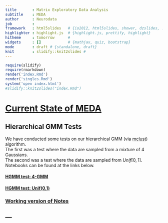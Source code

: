 ```yaml
---
title       : Matrix Exploratory Data Analysis
subtitle    : MEDA
author      : Neurodata
job         : 
framework   : html5slides   # {io2012, html5slides, shower, dzslides, ...}
highlighter : highlight.js  # {highlight.js, prettify, highlight}
hitheme     : tomorrow      # 
widgets     : []            # {mathjax, quiz, bootstrap}
mode        : draft # {standalone, draft}
knit        : slidify::knit2slides #
---
```


```r
require(slidify)
require(rmarkdown)
render('index.Rmd')
render('singles.Rmd')
system('open index.html')
#slidify::knit2slides("index.Rmd")
```

# [Current State of MEDA](http://neurodata-dev.github.io/meda/stable/)


## Hierarchical GMM Tests

We have conducted some tests on our hierarchical GMM (via
[mclust](http://www.stat.washington.edu/mclust/)) algorithm.  
The first was a test where the data are sampled from a mixture of 4
Gaussians.  
The second was a test where the data are sampled from $Unif[0,1]$.  
Notebooks can be found at the links below.

#### [HGMM test: 4-GMM](./tests/hgmm.html)

#### [HGMM test: Unif(0,1)](./tests/hgmm.html)

### [Working version of Notes](http://neurodata-dev.github.io/synaptome-stats/Draft/Notes/Notes201706.html)

---
---


